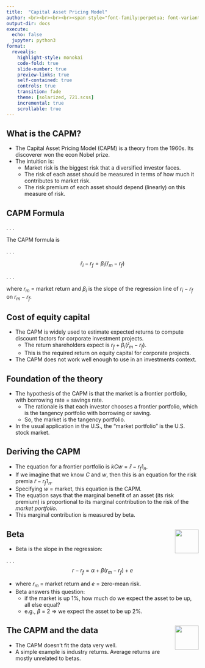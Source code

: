 ```yaml
---
title:  "Capital Asset Pricing Model"
author: <br><br><br><br><span style="font-family:perpetua; font-variant:small-caps; color:#606060;">Kerry Back</span><br><br><img src="RiceBusiness-transparent-logo-sm.png"  height=80>
output-dir: docs
execute:
  echo: false
  jupyter: python3
format: 
  revealjs:
    highlight-style: monokai
    code-fold: true
    slide-number: true
    preview-links: true
    self-contained: true
    controls: true
    transition: fade
    theme: [solarized, 721.scss]
    incremental: true
    scrollable: true
---
```


## What is the CAPM?

- The Capital Asset Pricing Model (CAPM) is a theory from the 1960s.  Its discoverer won the econ Nobel prize.
- The intuition is:
  - Market risk is the biggest risk that a diversified investor faces.
  - The risk of each asset should be measured in terms of how much it contributes to market risk.
  - The risk premium of each asset should depend (linearly) on this measure of risk.

##  CAPM Formula

. . .

The CAPM formula is 

. . .

$$\bar{r}_i - r_f = \beta_i(\bar{r}_m-r_f)$$

. . .

where $r_m$ = market return and $\beta_i$ is the slope of the regression line of $r_i-r_f$ on $r_m-r_f$.

## Cost of equity capital

- The CAPM is widely used to estimate expected returns to compute discount factors for corporate investment projects.
  - The return shareholders expect is $r_f + \beta_i(\bar{r}_m - r_f)$.
  - This is the required return on equity capital for corporate projects.
- The CAPM does not work well enough to use in an investments context.


## Foundation of the theory

- The hypothesis of the CAPM is that the market is a frontier portfolio, with borrowing rate = savings rate.
  - The rationale is that each investor chooses a frontier portfolio, which is the tangency portfolio with borrowing or saving.
  - So, the market is the tangency portfolio.
- In the usual application in the U.S., the "market portfolio" is the U.S. stock market.

## Deriving the CAPM

- The equation for a frontier portfolio is $kCw = \bar{r} - r_f1_n$.
- If we imagine that we know $C$ and $w$, then this is an equation for the risk premia $\bar{r}-r_f1_n$.
- Specifying $w$ = market, this equation is the CAPM.
- The equation says that the marginal benefit of an asset (its risk premium) is proportional to its marginal contribution to the risk of the *market portfolio*.
- This marginal contribution is measured by beta.

## Beta <a href="https://bbcx-investments.com/capm/costequity"><img src="images/Rice_Owl.jpg" style="width:.65in;" align=right></a>

- Beta is the slope in the regression:

. . . 
$$r-r_{f}=\alpha + \beta(r_m-r_f)+e$$

- where $r_{m}$ = market return and
$e$ = zero-mean risk.
- Beta answers this question:
  - if the market is up 1%, how much do we expect the asset to be up, all else equal?
  - e.g., $\beta$ = 2 $\Rightarrow$ we expect the asset to be up 2%.
 

## The CAPM and the data <a href="https://bbcx-investments.com/capm/sml-industries"><img src="images/Rice_Owl.jpg" style="width:.65in;" align="right" vertical-align="center"></a>

- The CAPM doesn't fit the data very well.
- A simple example is industry returns. Average returns are mostly unrelated to betas.
